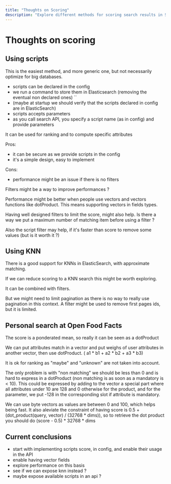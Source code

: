 ```yaml
---
title: "Thoughts on Scoring"
description: "Explore different methods for scoring search results in Search-a-licious. This document covers using scripts, K-Nearest Neighbors (KNN), and their application to personal search at Open Food Facts, analyzing the pros and cons of each approach."
---
```


# Thoughts on scoring

## Using scripts

This is the easiest method, and more generic one, but not necessarily optimize for big databases.

* scripts can be declared in the config
* we run a command to store them in Elasticsearch (removing the eventual non declared ones)
``
* (maybe at startup we should verify that the scripts declared in config are in ElasticSearch)
* scripts accepts parameters
* as you call search API, you specify a script name (as in config) and provide parameters

It can be used for ranking and to compute specific attributes

Pros:
* it can be secure as we provide scripts in the config
* it's a simple design, easy to implement

Cons:
* performance might be an issue if there is no filters

Filters might be a way to improve performances ?

Performance might be better when people use vectors and vectors functions like dotProduct.
This means supporting vectors in fields types.

Having well designed filters to limit the score, might also help.
Is there a way we put a maximum number of matching item before using a filter ?

Also the script filter may help, if it's faster than score to remove some values (but is it worth it ?)

## Using KNN

There is a good support for KNNs in ElasticSearch, with approximate matching.

If we can reduce scoring to a KNN search this might be worth exploring.

It can be combined with filters.

But we might need to limit pagination as there is no way to really use pagination in this context.
A filter might be used to remove first pages ids, but it is limited.

## Personal search at Open Food Facts

The score is a ponderated mean, so really it can be seen as a dotProduct

We can put attributes match in a vector and put weighs of user attributes in another vector,
then use dotProduct. ( a1 * b1 + a2 * b2 + a3 * b3)

It is ok for ranking as "maybe" and "unknown" are not taken into account.

The only problem is with "non matching" we should be less than 0 and is hard to express in a dotProduct
(non matching is as soon as a mandatory is < 10).
This could be expressed by adding to the vector a special part where all attributes under 10 are 128 and 0 otherwise for the product, and for the parameter, we put -128 in the corresponding slot if attribute is mandatory.

We can use byte vectors as values are between 0 and 100, which helps being fast. It also aleviate the constraint of having 
score is 0.5 + (dot_product(query, vector) / (32768 * dims)), so to retrieve the dot product you should do
(score - 0.5) * 32768 * dims


## Current conclusions

* start with implementing scripts score, in config, and enable their usage in the API
* enable having vector fields
* explore performance on this basis
* see if we can expose knn instead ?
* maybe expose available scripts in an api ?